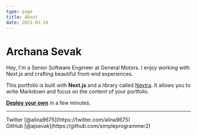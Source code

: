 ```yaml
---
type: page
title: About
date: 2021-03-19
---
```


# Archana Sevak

Hey, I'm a Senior Software Engineer at General Motors. I enjoy working with Next.js and crafting beautiful front-end experiences.




This portfolio is built with **Next.js** and a library called [Nextra](https://nextra.vercel.app/). It allows you to write Markdown and focus on the _content_ of your portfolio.

[**Deploy your own**](https://vercel.com/new/git/external?repository-url=https://github.com/vercel-solutions/nextjs-portfolio-starter&project-name=portfolio&repository-name=portfolio) in a few minutes.

---

<div>
  Twitter [@alina9675](https://twitter.com/alina9675)
  <br />
  GitHub [@ajsevak](https://github.com/simpleprogrammer2)
  <br />
 
</div>

